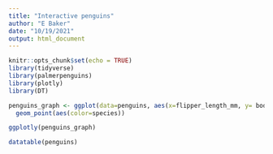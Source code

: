 ```yaml
---
title: "Interactive penguins"
author: "E Baker"
date: "10/19/2021"
output: html_document
---
```


```r
knitr::opts_chunk$set(echo = TRUE)
library(tidyverse)
library(palmerpenguins)
library(plotly)
library(DT)
```



```r
penguins_graph <- ggplot(data=penguins, aes(x=flipper_length_mm, y= body_mass_g)) +
  geom_point(aes(color=species)) 

ggplotly(penguins_graph)

```

```r
datatable(penguins)

```

